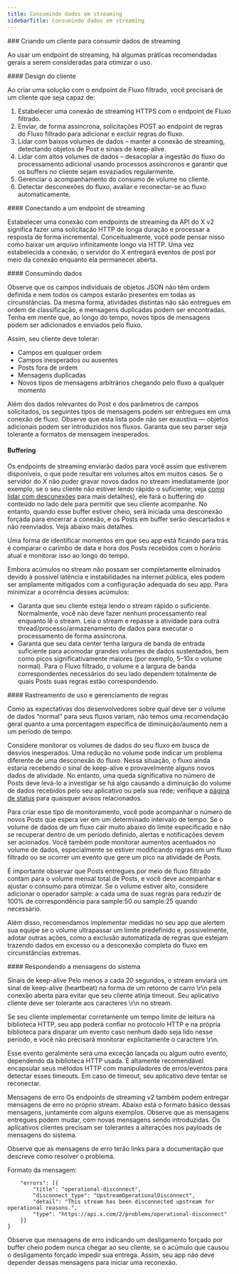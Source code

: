```yaml
---
title: Consumindo dados em streaming
sidebarTitle: Consumindo dados em streaming
---
```


<div id="building-a-client-to-consume-streaming-data">
  ### Criando um cliente para consumir dados de streaming
</div>

Ao usar um endpoint de streaming, há algumas práticas recomendadas gerais a serem consideradas para otimizar o uso.  
 

<div id="client-design">
  #### Design do cliente
</div>

Ao criar uma solução com o endpoint de Fluxo filtrado, você precisará de um cliente que seja capaz de:

1. Estabelecer uma conexão de streaming HTTPS com o endpoint de Fluxo filtrado.
2. Enviar, de forma assíncrona, solicitações POST ao endpoint de regras do Fluxo filtrado para adicionar e excluir regras do fluxo.
3. Lidar com baixos volumes de dados – manter a conexão de streaming, detectando objetos de Post e sinais de keep-alive.
4. Lidar com altos volumes de dados – desacoplar a ingestão do fluxo do processamento adicional usando processos assíncronos e garantir que os buffers no cliente sejam esvaziados regularmente.
5. Gerenciar o acompanhamento do consumo de volume no cliente.
6. Detectar desconexões do fluxo, avaliar e reconectar-se ao fluxo automaticamente.
    

<div id="connecting-to-a-streaming-endpoint">
  #### Conectando a um endpoint de streaming
</div>

Estabelecer uma conexão com endpoints de streaming da API do X v2 significa fazer uma solicitação HTTP de longa duração e processar a resposta de forma incremental. Conceitualmente, você pode pensar nisso como baixar um arquivo infinitamente longo via HTTP. Uma vez estabelecida a conexão, o servidor do X entregará eventos de post por meio da conexão enquanto ela permanecer aberta.
 

<div id="consuming-data">
  #### Consumindo dados
</div>

Observe que os campos individuais de objetos JSON não têm ordem definida e nem todos os campos estarão presentes em todas as circunstâncias. Da mesma forma, atividades distintas não são entregues em ordem de classificação, e mensagens duplicadas podem ser encontradas. Tenha em mente que, ao longo do tempo, novos tipos de mensagens podem ser adicionados e enviados pelo fluxo.

Assim, seu cliente deve tolerar:

- Campos em qualquer ordem
- Campos inesperados ou ausentes
- Posts fora de ordem
- Mensagens duplicadas
- Novos tipos de mensagens arbitrários chegando pelo fluxo a qualquer momento

Além dos dados relevantes do Post e dos parâmetros de campos solicitados, os seguintes tipos de mensagens podem ser entregues em uma conexão de fluxo. Observe que esta lista pode não ser exaustiva — objetos adicionais podem ser introduzidos nos fluxos. Garanta que seu parser seja tolerante a formatos de mensagem inesperados.
 

#### Buffering 

Os endpoints de streaming enviarão dados para você assim que estiverem disponíveis, o que pode resultar em volumes altos em muitos casos. Se o servidor do X não puder gravar novos dados no stream imediatamente (por exemplo, se o seu cliente não estiver lendo rápido o suficiente; veja [como lidar com desconexões](/pt-BR/x-api/posts/filtered-stream#what-is-a-disconnection) para mais detalhes), ele fará o buffering do conteúdo no lado dele para permitir que seu cliente acompanhe. No entanto, quando esse buffer estiver cheio, será iniciada uma desconexão forçada para encerrar a conexão, e os Posts em buffer serão descartados e não reenviados. Veja abaixo mais detalhes.

Uma forma de identificar momentos em que seu app está ficando para trás é comparar o carimbo de data e hora dos Posts recebidos com o horário atual e monitorar isso ao longo do tempo.

Embora acúmulos no stream não possam ser completamente eliminados devido à possível latência e instabilidades na internet pública, eles podem ser amplamente mitigados com a configuração adequada do seu app. Para minimizar a ocorrência desses acúmulos:

- Garanta que seu cliente esteja lendo o stream rápido o suficiente. Normalmente, você não deve fazer nenhum processamento real enquanto lê o stream. Leia o stream e repasse a atividade para outra thread/processo/armazenamento de dados para executar o processamento de forma assíncrona.
- Garanta que seu data center tenha largura de banda de entrada suficiente para acomodar grandes volumes de dados sustentados, bem como picos significativamente maiores (por exemplo, 5–10x o volume normal). Para o Fluxo filtrado, o volume e a largura de banda correspondentes necessários do seu lado dependem totalmente de quais Posts suas regras estão correspondendo.
   

<div id="usage-tracking-and-rule-management">
  #### Rastreamento de uso e gerenciamento de regras
</div>

Como as expectativas dos desenvolvedores sobre qual deve ser o volume de dados “normal” para seus fluxos variam, não temos uma recomendação geral quanto a uma porcentagem específica de diminuição/aumento nem a um período de tempo.

Considere monitorar os volumes de dados do seu fluxo em busca de desvios inesperados. Uma redução no volume pode indicar um problema diferente de uma desconexão do fluxo. Nessa situação, o fluxo ainda estaria recebendo o sinal de keep-alive e provavelmente alguns novos dados de atividade. No entanto, uma queda significativa no número de Posts deve levá-lo a investigar se há algo causando a diminuição do volume de dados recebidos pelo seu aplicativo ou pela sua rede; verifique a [página de status](https://api.twitterstat.us/) para quaisquer avisos relacionados.

Para criar esse tipo de monitoramento, você pode acompanhar o número de novos Posts que espera ver em um determinado intervalo de tempo. Se o volume de dados de um fluxo cair muito abaixo do limite especificado e não se recuperar dentro de um período definido, alertas e notificações devem ser acionados. Você também pode monitorar aumentos acentuados no volume de dados, especialmente se estiver modificando regras em um fluxo filtrado ou se ocorrer um evento que gere um pico na atividade de Posts.

É importante observar que Posts entregues por meio de fluxo filtrado contam para o volume mensal total de Posts, e você deve acompanhar e ajustar o consumo para otimizar. Se o volume estiver alto, considere adicionar o operador sample: a cada uma de suas regras para reduzir de 100% de correspondência para sample:50 ou sample:25 quando necessário.

Além disso, recomendamos implementar medidas no seu app que alertem sua equipe se o volume ultrapassar um limite predefinido e, possivelmente, adotar outras ações, como a exclusão automatizada de regras que estejam trazendo dados em excesso ou a desconexão completa do fluxo em circunstâncias extremas.
 

<div id="responding-to-system-messages">
  #### Respondendo a mensagens do sistema
</div>

Sinais de keep-alive
Pelo menos a cada 20 segundos, o stream enviará um sinal de keep-alive (heartbeat) na forma de um retorno de carro \r\n pela conexão aberta para evitar que seu cliente atinja timeout. Seu aplicativo cliente deve ser tolerante aos caracteres \r\n no stream.

Se seu cliente implementar corretamente um tempo limite de leitura na biblioteca HTTP, seu app poderá confiar no protocolo HTTP e na própria biblioteca para disparar um evento caso nenhum dado seja lido nesse período, e você não precisará monitorar explicitamente o caractere \r\n.

Esse evento geralmente será uma exceção lançada ou algum outro evento, dependendo da biblioteca HTTP usada. É altamente recomendável encapsular seus métodos HTTP com manipuladores de erros/eventos para detectar esses timeouts. Em caso de timeout, seu aplicativo deve tentar se reconectar.

Mensagens de erro
Os endpoints de streaming v2 também podem entregar mensagens de erro no próprio stream. Abaixo está o formato básico dessas mensagens, juntamente com alguns exemplos. Observe que as mensagens entregues podem mudar, com novas mensagens sendo introduzidas. Os aplicativos clientes precisam ser tolerantes a alterações nos payloads de mensagens do sistema.

Observe que as mensagens de erro terão links para a documentação que descreve como resolver o problema.

Formato da mensagem:

```{
	"errors": [{
		"title": "operational-disconnect",
		"disconnect_type": "UpstreamOperationalDisconnect",
		"detail": "This stream has been disconnected upstream for operational reasons.",
		"type": "https://api.x.com/2/problems/operational-disconnect"
	}]
}
```

Observe que mensagens de erro indicando um desligamento forçado por buffer cheio podem nunca chegar ao seu cliente, se o acúmulo que causou o desligamento forçado impedir sua entrega. Assim, seu app não deve depender dessas mensagens para iniciar uma reconexão.